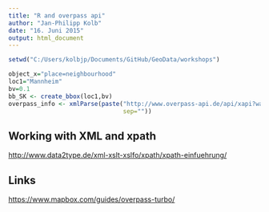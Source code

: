 ```yaml
---
title: "R and overpass api"
author: "Jan-Philipp Kolb"
date: "16. Juni 2015"
output: html_document
---
```


```r
setwd("C:/Users/kolbjp/Documents/GitHub/GeoData/workshops")
```



```r
object_x="place=neighbourhood"
loc1="Mannheim"
bv=0.1
bb_SK <- create_bbox(loc1,bv)
overpass_info <- xmlParse(paste("http://www.overpass-api.de/api/xapi?way[bbox=",bb_SK,"][",object_x,"]",
                                sep=""))
```


## Working with XML and xpath

<http://www.data2type.de/xml-xslt-xslfo/xpath/xpath-einfuehrung/>  


## Links

<https://www.mapbox.com/guides/overpass-turbo/>